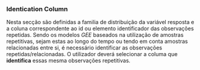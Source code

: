 ### **Identication Column**

Nesta secção são definidas a familia de distribuição da variável resposta e a coluna correspondente ao id ou elemento identificador das observações repetidas.
Sendo os modelos *GEE* baseados na utilização de amostras repetitivas, sejam estas ao longo do tempo ou tendo em conta amostras relacionadas entre si, é necessário identificar as observações repetidas/relacionadas. O utilizador deverá selecionar a columa que **identifica** essas mesma observações repetitivas.
